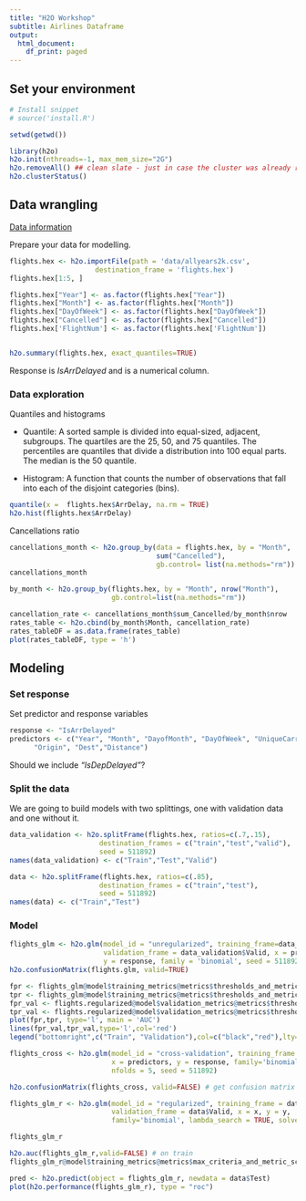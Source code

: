```yaml
---
title: "H2O Workshop"
subtitle: Airlines Dataframe
output:
  html_document:
    df_print: paged
---
```


## Set your environment

```r
# Install snippet
# source('install.R')

setwd(getwd())

library(h2o)
h2o.init(nthreads=-1, max_mem_size="2G")
h2o.removeAll() ## clean slate - just in case the cluster was already running
h2o.clusterStatus()
```

## Data wrangling

[Data information](http://stat-computing.org/dataexpo/2009/the-data.html)

Prepare your data for modelling.

```r
flights.hex <- h2o.importFile(path = 'data/allyears2k.csv', 
                     destination_frame = 'flights.hex')
flights.hex[1:5, ]

flights.hex["Year"] <- as.factor(flights.hex["Year"])
flights.hex["Month"] <- as.factor(flights.hex["Month"])
flights.hex["DayOfWeek"] <- as.factor(flights.hex["DayOfWeek"])
flights.hex["Cancelled"] <- as.factor(flights.hex["Cancelled"])
flights.hex['FlightNum'] <- as.factor(flights.hex['FlightNum'])


h2o.summary(flights.hex, exact_quantiles=TRUE)
```

Response is _IsArrDelayed_ and is a numerical column. 

### Data exploration

Quantiles and histograms

- Quantile: A sorted sample is divided into equal-sized, adjacent, subgroups. The quartiles are the 25, 50, and 75 quantiles. The percentiles are quantiles that divide a distribution into 100 equal parts. The median is the 50 quantile.

- Histogram: A function that counts the number of observations that fall into each of the disjoint categories (bins).

```r
quantile(x =  flights.hex$ArrDelay, na.rm = TRUE)
h2o.hist(flights.hex$ArrDelay)
```


Cancellations ratio

```r
cancellations_month <- h2o.group_by(data = flights.hex, by = "Month", 
                                    sum("Cancelled"), 
                                    gb.control= list(na.methods="rm"))
cancellations_month

by_month <- h2o.group_by(flights.hex, by = "Month", nrow("Month"), 
                         gb.control=list(na.methods="rm"))

cancellation_rate <- cancellations_month$sum_Cancelled/by_month$nrow
rates_table <- h2o.cbind(by_month$Month, cancellation_rate)
rates_tableDF = as.data.frame(rates_table)
plot(rates_tableDF, type = 'h')
```

## Modeling

### Set response

Set predictor and response variables

```r
response <- "IsArrDelayed"
predictors <- c("Year", "Month", "DayofMonth", "DayOfWeek", "UniqueCarrier", 
      "Origin", "Dest","Distance")
```

Should we include _"IsDepDelayed"_?

### Split the data

We are going to build models with two splittings, one with validation data and one without it.

```r
data_validation <- h2o.splitFrame(flights.hex, ratios=c(.7,.15),
                      destination_frames = c("train","test","valid"),
                      seed = 511892)
names(data_validation) <- c("Train","Test","Valid")

data <- h2o.splitFrame(flights.hex, ratios=c(.85),
                      destination_frames = c("train","test"),
                      seed = 511892)
names(data) <- c("Train","Test")
```

### Model

```r
flights_glm <- h2o.glm(model_id = "unregularized", training_frame=data_validation$Train, 
                       validation_frame = data_validation$Valid, x = predictors, 
                       y = response, family = 'binomial', seed = 511892)
h2o.confusionMatrix(flights.glm, valid=TRUE)
```
```r
fpr <- flights_glm@model$training_metrics@metrics$thresholds_and_metric_scores$fpr
tpr <- flights_glm@model$training_metrics@metrics$thresholds_and_metric_scores$tpr
fpr_val <- flights.regularized@model$validation_metrics@metrics$thresholds_and_metric_scores$fpr
tpr_val <- flights.regularized@model$validation_metrics@metrics$thresholds_and_metric_scores$tpr
plot(fpr,tpr, type='l', main = 'AUC')
lines(fpr_val,tpr_val,type='l',col='red')
legend("bottomright",c("Train", "Validation"),col=c("black","red"),lty=c(1,1),lwd=c(3,3))
```

```r
flights_cross <- h2o.glm(model_id = "cross-validation", training_frame = data$Train, 
                         x = predictors, y = response, family='binomial', 
                         nfolds = 5, seed = 511892)

h2o.confusionMatrix(flights_cross, valid=FALSE) # get confusion matrix in the training data
```

```r
flights_glm_r <- h2o.glm(model_id = "regularized", training_frame = data$Train, 
                         validation_frame = data$Valid, x = x, y = y,
                         family='binomial', lambda_search = TRUE, solver = 'COORDINATE_DESCENT')
```

```r
flights_glm_r
```


```r
h2o.auc(flights_glm_r,valid=FALSE) # on train                   
flights_glm_r@model$training_metrics@metrics$max_criteria_and_metric_scores   
```

```r
pred <- h2o.predict(object = flights_glm_r, newdata = data$Test)
plot(h2o.performance(flights_glm_r), type = "roc")
```